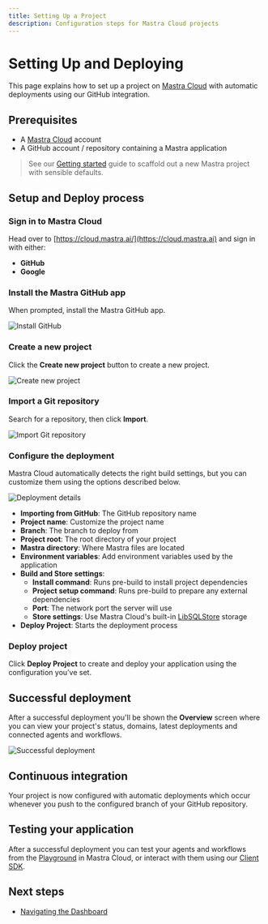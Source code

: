 ```yaml
---
title: Setting Up a Project
description: Configuration steps for Mastra Cloud projects
---
```



# Setting Up and Deploying

This page explains how to set up a project on [Mastra Cloud](https://mastra.ai/cloud) with automatic deployments using our GitHub integration.

<MastraCloudCallout />

## Prerequisites

- A [Mastra Cloud](https://mastra.ai/cloud) account
- A GitHub account / repository containing a Mastra application

> See our [Getting started](/docs/getting-started/installation) guide to scaffold out a new Mastra project with sensible defaults.

## Setup and Deploy process

<Steps>

### Sign in to Mastra Cloud

Head over to [https://cloud.mastra.ai/](https://cloud.mastra.ai) and sign in with either:

- **GitHub**
- **Google**

### Install the Mastra GitHub app

When prompted, install the Mastra GitHub app.

![Install GitHub](/image/mastra-cloud/mastra-cloud-install-github.jpg)

### Create a new project

Click the **Create new project** button to create a new project.

![Create new project](/image/mastra-cloud/mastra-cloud-create-new-project.jpg)

### Import a Git repository

Search for a repository, then click **Import**.

![Import Git repository](/image/mastra-cloud/mastra-cloud-import-git-repository.jpg)

### Configure the deployment

Mastra Cloud automatically detects the right build settings, but you can customize them using the options described below.

![Deployment details](/image/mastra-cloud/mastra-cloud-deployment-details.jpg)

- **Importing from GitHub**: The GitHub repository name
- **Project name**: Customize the project name
- **Branch**: The branch to deploy from
- **Project root**: The root directory of your project
- **Mastra directory**: Where Mastra files are located
- **Environment variables**: Add environment variables used by the application
- **Build and Store settings**:
   - **Install command**: Runs pre-build to install project dependencies
   - **Project setup command**: Runs pre-build to prepare any external dependencies
   - **Port**: The network port the server will use
   - **Store settings**: Use Mastra Cloud's built-in [LibSQLStore](/docs/storage/overview) storage
- **Deploy Project**: Starts the deployment process

### Deploy project

Click **Deploy Project** to create and deploy your application using the configuration you’ve set.

</Steps>

## Successful deployment

After a successful deployment you'll be shown the **Overview** screen where you can view your project's status, domains, latest deployments and connected agents and workflows.

![Successful deployment](/image/mastra-cloud/mastra-cloud-successful-deployment.jpg)

## Continuous integration

Your project is now configured with automatic deployments which occur whenever you push to the configured branch of your GitHub repository.

## Testing your application

After a successful deployment you can test your agents and workflows from the [Playground](/docs/mastra-cloud/dashboard#playground) in Mastra Cloud, or interact with them using our [Client SDK](/docs/client-js/overview).

## Next steps

- [Navigating the Dashboard](/docs/mastra-cloud/dashboard)
